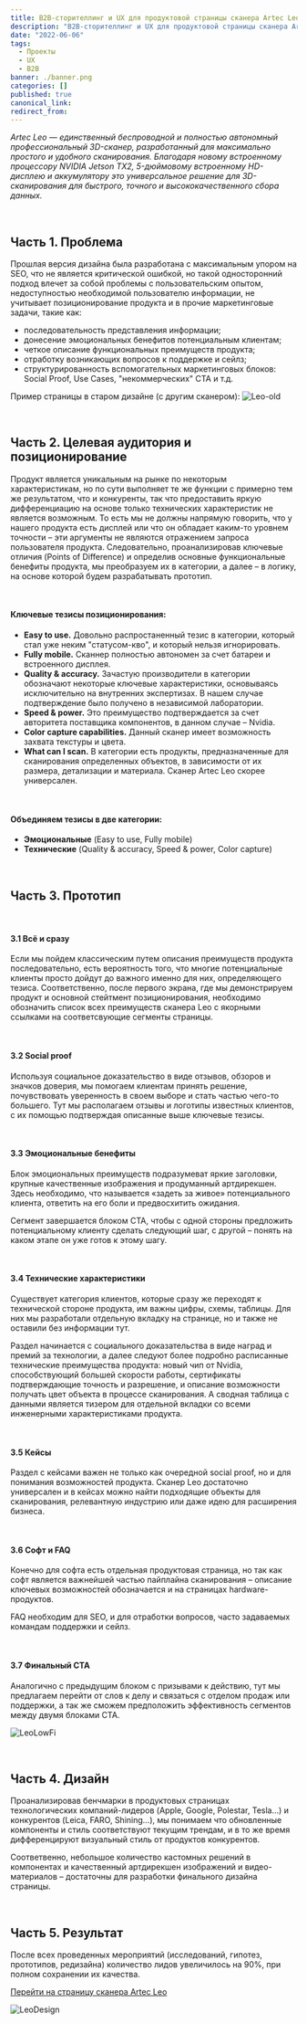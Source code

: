 ```yaml
---
title: B2B-cторителлинг и UX для продуктовой страницы сканера Artec Leo
description: "B2B-cторителлинг и UX для продуктовой страницы сканера Artec Leo"
date: "2022-06-06"
tags:
  - Проекты
  - UX
  - B2B
banner: ./banner.png
categories: []
published: true
canonical_link: 
redirect_from:
---
```


*Artec Leo — единственный беспроводной и полностью автономный профессиональный 3D-сканер, 
разработанный для максимально простого и удобного сканирования. Благодаря новому 
встроенному процессору NVIDIA Jetson TX2, 5-дюймовому встроенному HD-дисплею и 
аккумулятору это универсальное решение для 3D-сканирования для быстрого, точного 
и высококачественного сбора данных.*

<br />

## Часть 1\. Проблема

Прошлая версия дизайна была разработана с максимальным упором на SEO, что не является критической ошибкой,
но такой односторонний подход влечет за собой проблемы с пользовательским опытом, недоступностью 
необходимой пользователю информации, не учитывает позиционирование продукта 
и в прочие маркетинговые задачи, такие как:
- последовательность представления информации;
- донесение эмоциональных бенефитов потенциальным клиентам;
- четкое описание функциональных преимуществ продукта;
- отработку возникающих вопросов к поддержке и сейлз;
- структурированность вспомогательных маркетинговых блоков: Social Proof, Use Cases, "некоммерческих" СТА и т.д.

Пример страницы в старом дизайне (с другим сканером):
![Leo-old](./Leo-old.png)

<br />

## Часть 2\. Целевая аудитория и позиционирование



Продукт является уникальным на рынке по некоторым характеристикам, но по сути выполняет те же функции
с примерно тем же результатом, что и конкуренты, так что предоставить яркую дифференциацию на основе только технических 
характеристик не является возможным. То есть мы не должны напрямую говорить, что у нашего продукта есть дисплей
или что он обладает каким-то уровнем точности – эти аргументы не являются отражением запроса пользователя продукта.
Следовательно, проанализировав ключевые отличия (Points of Difference) и определив основные функциональные 
бенефиты продукта, мы преобразуем их в категории, а далее – в логику, на основе которой будем разрабатывать прототип.

<br />

#### Ключевые тезисы позиционирования:

- **Easy to use.** Довольно распростаненный тезис в категории, 
который стал уже неким "статусом-кво", и который нельзя игнорировать.
- **Fully mobile.** Сканнер полностью автономен за счет батареи и встроенного дисплея.
- **Quality & accuracy.** Зачастую производители в категории обозначают некоторые
ключевые характеристики, основываясь исключительно на внутренних экспертизах. В нашем случае подтверждение
было получено в независимой лаборатории.
- **Speed & power.** Это преимущество подтверждается за счет авторитета поставщика компонентов, в данном случае – Nvidia.
- **Color capture capabilities.** Данный сканер имеет возможность захвата текстуры и цвета.
- **What can I scan.** В категории есть продукты, предназначенные для сканирования определенных объектов, 
в зависимости от их размера, детализации и материала. Сканер Artec Leo скорее универсален.

<br />

#### Объединяем тезисы в две категории:
- **Эмоциональные** (Easy to use, Fully mobile)
- **Технические** (Quality & accuracy, Speed & power, Color capture)

<br />

## Часть 3\. Прототип

<br />

#### 3\.1 Всё и сразу

Если мы пойдем классическим путем описания преимуществ продукта последовательно, есть вероятность того,
что многие потенциальные клиенты просто дойдут до важного именно для них, определяющего тезиса. Соответственно, после
первого экрана, где мы демонстрируем продукт и основной стейтмент позиционирования, необходимо обозначить список
всех преимуществ сканера Leo с якорными ссылками на соответсвующие сегменты страницы.

<br />

#### 3\.2 Social proof

Используя социальное доказательство в виде отзывов, обзоров и значков доверия, мы помогаем клиентам принять решение, 
почувствовать уверенность в своем выборе и стать частью чего-то большего. Тут мы располагаем отзывы 
и логотипы известных клиентов, с их помощью подтверждая описанные выше ключевые тезисы.

<br />

#### 3\.3 Эмоциональные бенефиты

Блок эмоциональных преимуществ подразумеват яркие заголовки, крупные качественные изображения
и продуманный артдирекшен. Здесь необходимо, что называется «задеть за живое» потенциального клиента, 
ответить на его боли и предвосхитить ожидания.

Сегмент завершается блоком СТА, чтобы с одной стороны предложить потенциальному клиенту сделать следующий шаг,
с другой – понять на каком этапе он уже готов к этому шагу.

<br />

#### 3\.4 Технические характеристики

Существует категория клиентов, которые сразу же переходят к технической стороне продукта, 
им важны цифры, схемы, таблицы. Для них мы разработали отдельную вкладку на странице, но
и также не оставили без информации тут.

Раздел начинается с социального доказательства в виде наград и премий за технологии, а далее
следуют более подробно расписанные технические преимущества продукта: новый чип от Nvidia, способствующий
большей скорости работы, сертификаты подтверждающие точность и разрешение, и описание возможности
получать цвет объекта в процессе сканирования. А сводная таблица с данными является тизером 
для отдельной вкладки со всеми инженерными характеристиками продукта.

<br />

#### 3\.5 Кейсы

Раздел с кейсами важен не только как очередной social proof, но и для понимания возможностей продукта.
Сканер Leo достаточно универсален и в кейсах можно найти подходящие объекты для сканирования, 
релевантную индустрию или даже идею для расширения бизнеса.

<br />

#### 3\.6 Софт и FAQ

Конечно для софта есть отдельная продуктовая страница, но так как софт является важнейшей частью пайплайна
сканирования – описание ключевых возможностей обозначается и на страницах hardware-продуктов.

FAQ необходим для SEO, и для отработки вопросов, часто задаваемых командам поддержки и сейлз.

<br />

#### 3\.7 Финальный СТА

Аналогично с предыдущим блоком с призывами к действию, тут мы предлагаем перейти от слов к делу
и связаться с отделом продаж или поддержки, а так же сможем предположить эффективность сегментов
между двумя блоками СТА.

![LeoLowFi](./LeoLowFi.png)

<br />

## Часть 4\. Дизайн

Проанализировав бенчмарки в продуктовых страницах технологических компаний-лидеров
(Apple, Google, Polestar, Tesla...) и конкурентов (Leica, FARO, Shining...), мы понимаем
что обновленные компоненты и стиль соответствуют текущим трендам, и в то же время
дифференцируют визуальный стиль от продуктов конкурентов.

Соответвенно, небольшое количество кастомных решений в компонентах и качественный артдирекшен 
изображений и видео-материалов – достаточны для разработки финального дизайна страницы.

<br />

## Часть 5\. Результат

После всех проведенных мероприятий (исследований, гипотез, прототипов, редизайна) 
количество лидов увеличилось на 90%, при полном сохранении их качества.

[Перейти на страницу сканера Artec Leo](https://www.artec3d.com/portable-3d-scanners/artec-leo)

![LeoDesign](./Overview.png)